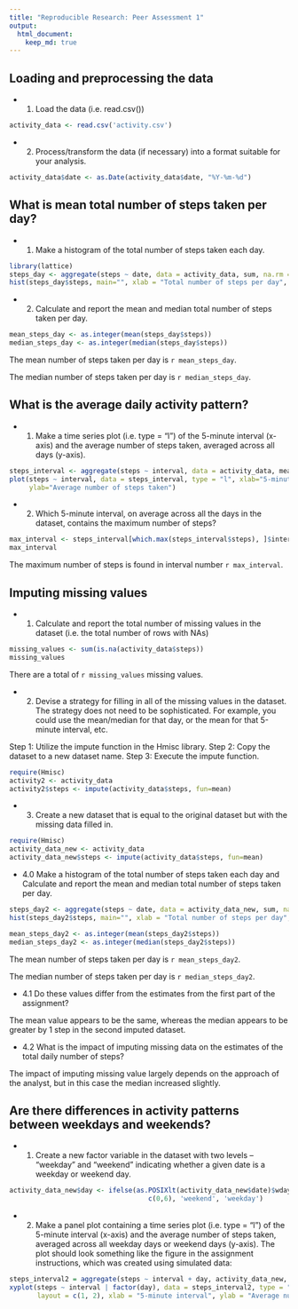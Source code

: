 ```yaml
---
title: "Reproducible Research: Peer Assessment 1"
output: 
  html_document:
    keep_md: true
---
```



## Loading and preprocessing the data
- 1. Load the data (i.e. read.csv())
```r
activity_data <- read.csv('activity.csv')  
```

- 2. Process/transform the data (if necessary) into a format suitable for your analysis.
```r
activity_data$date <- as.Date(activity_data$date, "%Y-%m-%d")
```

## What is mean total number of steps taken per day?

- 1. Make a histogram of the total number of steps taken each day.

```r
library(lattice)
steps_day <- aggregate(steps ~ date, data = activity_data, sum, na.rm = TRUE)
hist(steps_day$steps, main="", xlab = "Total number of steps per day", ylab="Frequency", col = "blue")

```

- 2. Calculate and report the mean and median total number of steps taken per day.

```r
mean_steps_day <- as.integer(mean(steps_day$steps))
median_steps_day <- as.integer(median(steps_day$steps))
```
The mean number of steps taken per day is `r mean_steps_day`.

The median number of steps taken per day is `r median_steps_day`.

## What is the average daily activity pattern?

- 1. Make a time series plot (i.e. type = "l") of the 5-minute interval (x-axis) and the average number of steps taken, averaged across all days (y-axis).

```r
steps_interval <- aggregate(steps ~ interval, data = activity_data, mean, na.rm = TRUE)
plot(steps ~ interval, data = steps_interval, type = "l", xlab="5-minute interval",
     ylab="Average number of steps taken")
```

- 2. Which 5-minute interval, on average across all the days in the dataset, contains the maximum number of steps?
```r
max_interval <- steps_interval[which.max(steps_interval$steps), ]$interval
max_interval
```
The maximum number of steps is found in interval number `r max_interval`.

## Imputing missing values

- 1. Calculate and report the total number of missing values in the dataset (i.e. the total number of rows with NAs)

```r
missing_values <- sum(is.na(activity_data$steps))
missing_values
```
There are a total of `r missing_values` missing values.

- 2. Devise a strategy for filling in all of the missing values in the dataset. The strategy does not need to be sophisticated. For example, you could use the mean/median for that day, or the mean for that 5-minute interval, etc.

Step 1: Utilize the impute function in the Hmisc library.
Step 2: Copy the dataset to a new dataset name.
Step 3: Execute the impute function.
 
```r
require(Hmisc)
activity2 <- activity_data
activity2$steps <- impute(activity_data$steps, fun=mean)
```

- 3. Create a new dataset that is equal to the original dataset but with the missing data filled in.


```r
require(Hmisc)
activity_data_new <- activity_data
activity_data_new$steps <- impute(activity_data$steps, fun=mean)

```
- 4.0 Make a histogram of the total number of steps taken each day and Calculate and report the mean and median total number of steps taken per day. 

```r
steps_day2 <- aggregate(steps ~ date, data = activity_data_new, sum, na.rm = TRUE)
hist(steps_day2$steps, main="", xlab = "Total number of steps per day", ylab="Frequency", col = "red")

```

```r
mean_steps_day2 <- as.integer(mean(steps_day2$steps))
median_steps_day2 <- as.integer(median(steps_day2$steps))
```
The mean number of steps taken per day is `r mean_steps_day2`.

The median number of steps taken per day is `r median_steps_day2`.


- 4.1 Do these values differ from the estimates from the first part of the assignment? 

The mean value appears to be the same, whereas the median appears to be greater by 1 step in the second imputed dataset.  

- 4.2 What is the impact of imputing missing data on the estimates of the total daily number of steps?

The impact of imputing missing value largely depends on the approach of the analyst, but in this case the median increased slightly. 

## Are there differences in activity patterns between weekdays and weekends?

- 1. Create a new factor variable in the dataset with two levels -- "weekday" and "weekend" indicating whether a given date is a weekday or weekend day.

```r
activity_data_new$day <- ifelse(as.POSIXlt(activity_data_new$date)$wday %in% 
                                   c(0,6), 'weekend', 'weekday')
```


- 2. Make a panel plot containing a time series plot (i.e. type = "l") of the 5-minute interval (x-axis) and the average number of steps taken, averaged across all weekday days or weekend days (y-axis). The plot should look something like the figure in the assignment instructions, which was created using simulated data:

```r
steps_interval2 = aggregate(steps ~ interval + day, activity_data_new, mean) 
xyplot(steps ~ interval | factor(day), data = steps_interval2, type = "l",
       layout = c(1, 2), xlab = "5-minute interval", ylab = "Average number of steps taken") 

```
